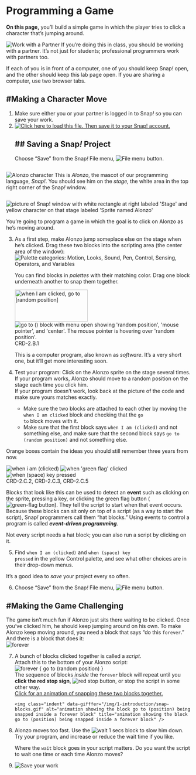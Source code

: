 # Programming a Game

<div class="learn">
<p><strong>On this page,</strong> you'll build a simple game in which the player tries to click a character that's jumping around.</p> 
</div>

<div class="takeNote">
<img class="inline" src="/img/icons/work-with-a-partner.png" alt="Work with a Partner" title="Work with a Partner" /> 
If you're doing this in class, you should be working with a partner. It's not just for students; professional programmers work with partners too.
<p>If each of you is in front of a computer, one of you should keep Snap<em>!</em> open, and the other should keep this lab page open.  If you are sharing a computer, use two browser tabs.</p>
</div>			  

## #Making a Character Move  
<div class="forYouToDo"> 
<ol>
<li>Make sure either you or your partner is logged in to Snap<em>!</em> so you can save your work.</li>
<li>
<a href="/prog/1-introduction/U1L1-ClickAlonzo.xml" class="run"><img class="inline" src="/img/icons/load-save.png" alt="Click here to load this file. Then save it to your Snap! account." title="Click here to load this file. Then save it to your Snap! account."></a>
<div class="narrower">
## ## <strong>Saving a Snap<em>!</em> Project</strong>
<p>Choose "Save" from the Snap<em>!</em> File menu, <img src="/img/1-introduction/file_button.png" alt="File menu button" title="File menu button"/>.</p>
</div>
</li>
</ol>
</div>
<div class="pseudop" style="display: flex; align-items:center;">
<img class="imageLeft" src="/img/1-introduction/alonzo.png" alt="Alonzo character" title="Alonzo character" >
<span>
This is <em>Alonzo</em>, the mascot of our programming language, <em>Snap!</em>. You should see him on the <em>stage,</em> the white area in the top right corner of the Snap<em>!</em> window.
</span>
</div>
<p style="clear:both;">    
<img class="indent" src="/img/1-introduction/alonzo-on-stage.png" alt="picture of Snap! window with white rectangle at right labeled 'Stage' and yellow character on that stage labeled 'Sprite named Alonzo'" title="picture of Snap! window with white rectangle at right labeled 'Stage' and yellow character on that stage labeled 'Sprite named Alonzo'" />
</p>
<p>You're going to program a game in which the goal is to click on Alonzo as he's moving around.</p>
<div class="forYouToDo"> 
<ol start="3">
<li>
<!--<div class="index-term" id="when I am</code>"></div>
<div class="index-term" id="go to</code>"></div>-->
As a first step, make Alonzo jump someplace else on the stage when he's clicked. Drag these two blocks into the scripting area (the center area of the window):<br />
<div class="sidenoteBig">
<img class="imageRight" src="/img/1-introduction/motion-palette-categories.jpg" alt="Palette categories: Motion, Looks, Sound, Pen, Control, Sensing, Operators, and Variables" title="Palette categories: Motion, Looks, Sound, Pen, Control, Sensing, Operators, and Variables" /> 
<p>You can find blocks in <em>palettes</em> with their matching color. Drag one block underneath another to snap them together. </p>
</div>
<img class="indent" src="/img/1-introduction/when-clicked-jump.png" width="199" height="87" alt="when I am clicked, go to [random position]">
<img src="/img/1-introduction/go-to-menu-open.png" alt="go to () block with menu open showing 'random position', 'mouse pointer', and 'center'. The mouse pointer is hovering over 'random position'." title="go to () block with menu open showing 'random position', 'mouse pointer', and 'center'. The mouse pointer is hovering over 'random position'." />
<div class="comment">CRD-2.B.1</div>
<p>This is a computer program, also known as <em>software</em>.  It's a very short one, but it'll get more interesting soon.</p>
</li>
<li>Test your program: Click on the Alonzo sprite on the stage several times. If your program works, Alonzo should move to a random position on the stage each time you click him.</li>
<div class="endnote">If your program doesn't work, look back at the picture of the code and make sure yours matches exactly. 
<ul>
<li>Make sure the two blocks are attached to each other by moving the <code>when I am clicked</code> block and checking that the <code>go to</code> block moves with it.</li>
<li>Make sure that the first block says <code>when I am (clicked)</code> and not something else, and make sure that the second block says <code>go to (random position)</code> and not something else.</li>
</ul>
</div>
</ol>
</div>
<!--<div class="index-term" id="when green flag clicked</code>"></div>
<div class="index-term" id="when key pressed</code>"></div>-->
<div class="takeNote">
<p>Orange boxes contain the ideas you should still remember three years from now. </p>  
<img class="indent" src="/img/blocks/when-i-am-clicked.png" alt="when i am (clicked)" title="when i am (clicked)" />
<img class="indent" src="/img/blocks/when-green-flag-clicked-full-size.png" alt="when 'green flag' clicked" title="when 'green flag' clicked" />
<img class="indent" src="/img/blocks/when-space-key-pressed.png" alt="when (space) key pressed" title="when (space) key pressed" />
<div class="comment">CRD-2.C.2, CRD-2.C.3, CRD-2.C.5</div>
<p>Blocks that look like this can be used to detect an <strong>event</strong> such as clicking on the sprite, pressing a key, or clicking the green flag button (<img class="button" src="/img/1-introduction/green-flag_button.png" alt="green-flag button" title="green-flag button"/>). They tell the script to start when that event occurs. Because these blocks can sit only on top of a script (as a way to start the script), Snap<em>!</em> programmers call them "hat blocks."  Using events to control a program is called <em><strong>event-driven programming</strong></em>.</p>
<p>Not every script needs a hat block; you can also run a script by clicking on it.</p>
</div>
<div class="forYouToDo">
<ol start="5">
<li>Find <code>when I am (clicked)</code> and <code>when (space) key pressed</code> in the yellow Control palette, and see what other choices are in their drop-down menus.</li>
</ol>
</div>

<p>It's a good idea to <em>save</em> your project every so often.</p>
<div class="forYouToDo">
<ol start="6">
<li>
Choose "Save" from the Snap<em>!</em> File menu, <img src="/img/1-introduction/file_button.png" alt="File menu button" title="File menu button"/>.
</li>	
</ol>
</div>

## #Making the Game Challenging  
<!--<div class="index-term" id="forever</code> loop" />-->
<p>
The game isn't much fun if Alonzo just sits there waiting to be clicked.  Once you've clicked him, he should keep jumping around on his own. To make Alonzo keep moving around, you need a block that says "do this <code>forever</code>." And there is a block that does it:<br />
<img class="indent" src="/img/1-introduction/forever.png" alt="forever" title="forever" />
</p>        
<div class="forYouToDo">
<ol start="7">
<li>
<div class="sidenoteBig">A bunch of blocks clicked together is called a <em>script</em>.</div>
Attach this to the bottom of your Alonzo script:<br /> 
<img class="indent" src="/img/1-introduction/forever-jump.png" alt="forever {
go to (random position)
}" title="forever {
go to (random position)
}" />
<div class="narrower">The sequence of blocks <em>inside</em> the <code>forever</code> block will repeat until you <strong>click the red stop sign</strong>, <img src="/img/1-introduction/stop_button.png" alt="red stop button" title="red stop button"/>, or stop the script in some other way.</div>
<div class="endnote">
<a href="#hint-snapping" data-toggle="collapse" title="Click for an animation of snapping these two blocks together.">Click for an animation of snapping these two blocks together.</a>
<div id="hint-snapping" class="collapse">
    <img class="indent" data-gifffer="/img/1-introduction/snap-blocks.gif" alt="animation showing the block go to (position) being snapped inside a forever block" title="animation showing the block go to (position) being snapped inside a forever block" />
</div>
</div>
</li>
<li>
<!--<div class="index-term" id="wait</code>"></div>-->
Alonzo moves too fast. Use the <img src="/img/blocks/wait-1-secs.png" alt="wait 1 secs" title="wait 1 secs" /> block to slow him down. Try your program, and increase or reduce the wait time if you like.
<div class="endnote">
Where the <code>wait</code> block goes in your script matters. Do you want the script to wait one time or each time Alonzo moves?                        
</div>
</li>
<li><img class="inline" src="/img/icons/save-now.png" alt="Save your work" title="Save your work" /></li>
</ol>
</div>
